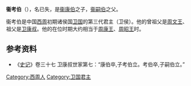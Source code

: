 '''衞考伯'''（{{bd|？||？|catIdx=W卫}}），名已失，是[[衞康伯|衞康伯]]之子，[[衞嗣伯|衞嗣伯]]之父。

衞考伯是中国[[西周|西周]]初期诸侯国[[卫国|卫国]]的第三代君主（卫侯）。他的曾祖父是[[周文王|周文王]]、祖父是[[卫康叔|卫康叔]]。他的在位时期大约相当于[[周康王|周康王]]、[[周昭王|周昭王]]时。
{{start box}}
{{s-before|父[[衞康伯|衞康伯]]（牟伯）}}
{{s-title|[[衞國君主|衞國君主]]|}}
{{s-after|子[[衞嗣伯|衞嗣伯]]}}
{{end box}}
==参考资料==
*《[[史记|史记]]》卷三十七 卫康叔世家第七：“康伯卒,子考伯立。考伯卒,子嗣伯立。”
{{卫国君主}}
{{中国君主小作品}}

[[Category:西周人|Category:西周人]]
[[Category:卫国君主|Category:卫国君主]]